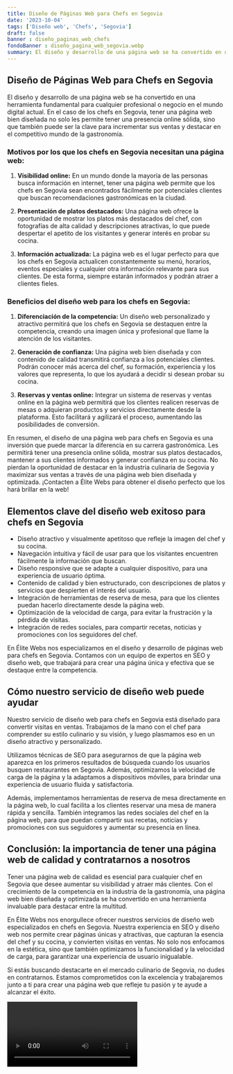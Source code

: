 ```yaml
---
title: Diseño de Páginas Web para Chefs en Segovia
date: '2023-10-04'
tags: ['Diseño web', 'Chefs', 'Segovia']
draft: false
banner : diseño_paginas_web_chefs
fondoBanner : diseño_pagina_web_segovia.webp
summary: El diseño y desarrollo de una página web se ha convertido en una herramienta fundamental para cualquier profesional o negocio en el mundo digital actual. En el caso de los chefs en Segovia, tener una página web bien diseñada no solo les permite tener una presencia online sólida, sino que también puede ser la clave para incrementar sus ventas y destacar en el competitivo mundo de la gastronomía.
---
```


## Diseño de Páginas Web para Chefs en Segovia

El diseño y desarrollo de una página web se ha convertido en una herramienta fundamental para cualquier profesional o negocio en el mundo digital actual. En el caso de los chefs en Segovia, tener una página web bien diseñada no solo les permite tener una presencia online sólida, sino que también puede ser la clave para incrementar sus ventas y destacar en el competitivo mundo de la gastronomía.

### Motivos por los que los chefs en Segovia necesitan una página web:

1. **Visibilidad online:** En un mundo donde la mayoría de las personas busca información en internet, tener una página web permite que los chefs en Segovia sean encontrados fácilmente por potenciales clientes que buscan recomendaciones gastronómicas en la ciudad.

2. **Presentación de platos destacados:** Una página web ofrece la oportunidad de mostrar los platos más destacados del chef, con fotografías de alta calidad y descripciones atractivas, lo que puede despertar el apetito de los visitantes y generar interés en probar su cocina.

3. **Información actualizada:** La página web es el lugar perfecto para que los chefs en Segovia actualicen constantemente su menú, horarios, eventos especiales y cualquier otra información relevante para sus clientes. De esta forma, siempre estarán informados y podrán atraer a clientes fieles.

### Beneficios del diseño web para los chefs en Segovia:

1. **Diferenciación de la competencia:** Un diseño web personalizado y atractivo permitirá que los chefs en Segovia se destaquen entre la competencia, creando una imagen única y profesional que llame la atención de los visitantes.

2. **Generación de confianza:** Una página web bien diseñada y con contenido de calidad transmitirá confianza a los potenciales clientes. Podrán conocer más acerca del chef, su formación, experiencia y los valores que representa, lo que los ayudará a decidir si desean probar su cocina.

3. **Reservas y ventas online:** Integrar un sistema de reservas y ventas online en la página web permitirá que los clientes realicen reservas de mesas o adquieran productos y servicios directamente desde la plataforma. Esto facilitará y agilizará el proceso, aumentando las posibilidades de conversión.

En resumen, el diseño de una página web para chefs en Segovia es una inversión que puede marcar la diferencia en su carrera gastronómica. Les permitirá tener una presencia online sólida, mostrar sus platos destacados, mantener a sus clientes informados y generar confianza en su cocina. No pierdan la oportunidad de destacar en la industria culinaria de Segovia y maximizar sus ventas a través de una página web bien diseñada y optimizada. ¡Contacten a Élite Webs para obtener el diseño perfecto que los hará brillar en la web!

<GifSeo />

<Cta />

## Elementos clave del diseño web exitoso para chefs en Segovia

- Diseño atractivo y visualmente apetitoso que refleje la imagen del chef y su cocina.
- Navegación intuitiva y fácil de usar para que los visitantes encuentren fácilmente la información que buscan.
- Diseño responsive que se adapte a cualquier dispositivo, para una experiencia de usuario óptima.
- Contenido de calidad y bien estructurado, con descripciones de platos y servicios que despierten el interés del usuario.
- Integración de herramientas de reserva de mesa, para que los clientes puedan hacerlo directamente desde la página web.
- Optimización de la velocidad de carga, para evitar la frustración y la pérdida de visitas.
- Integración de redes sociales, para compartir recetas, noticias y promociones con los seguidores del chef.

En Élite Webs nos especializamos en el diseño y desarrollo de páginas web para chefs en Segovia. Contamos con un equipo de expertos en SEO y diseño web, que trabajará para crear una página única y efectiva que se destaque entre la competencia.

## Cómo nuestro servicio de diseño web puede ayudar

Nuestro servicio de diseño web para chefs en Segovia está diseñado para convertir visitas en ventas. Trabajamos de la mano con el chef para comprender su estilo culinario y su visión, y luego plasmamos eso en un diseño atractivo y personalizado.

Utilizamos técnicas de SEO para asegurarnos de que la página web aparezca en los primeros resultados de búsqueda cuando los usuarios busquen restaurantes en Segovia. Además, optimizamos la velocidad de carga de la página y la adaptamos a dispositivos móviles, para brindar una experiencia de usuario fluida y satisfactoria.

Además, implementamos herramientas de reserva de mesa directamente en la página web, lo cual facilita a los clientes reservar una mesa de manera rápida y sencilla. También integramos las redes sociales del chef en la página web, para que puedan compartir sus recetas, noticias y promociones con sus seguidores y aumentar su presencia en línea.

## Conclusión: la importancia de tener una página web de calidad y contratarnos a nosotros

Tener una página web de calidad es esencial para cualquier chef en Segovia que desee aumentar su visibilidad y atraer más clientes. Con el crecimiento de la competencia en la industria de la gastronomía, una página web bien diseñada y optimizada se ha convertido en una herramienta invaluable para destacar entre la multitud.

En Élite Webs nos enorgullece ofrecer nuestros servicios de diseño web especializados en chefs en Segovia. Nuestra experiencia en SEO y diseño web nos permite crear páginas únicas y atractivas, que capturan la esencia del chef y su cocina, y convierten visitas en ventas. No solo nos enfocamos en la estética, sino que también optimizamos la funcionalidad y la velocidad de carga, para garantizar una experiencia de usuario inigualable.

Si estás buscando destacarte en el mercado culinario de Segovia, no dudes en contratarnos. Estamos comprometidos con la excelencia y trabajaremos junto a ti para crear una página web que refleje tu pasión y te ayude a alcanzar el éxito.

<Video />

<CtaBot job='Chefs' city='Segovia'/>

<Gmaps query='Segovia+españa+maps' />
